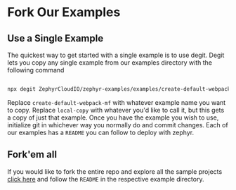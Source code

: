 # Fork Our Examples

## Use a Single Example

The quickest way to get started with a single example is to use degit. Degit lets you copy any single example from our examples directory with the following command

```bash title=Terminal

npx degit ZephyrCloudIO/zephyr-examples/examples/create-default-webpack-mf local-copy
```
Replace `create-default-webpack-mf` with whatever example name you want to copy. Replace `local-copy` with whatever you'd like to call it, but this gets a copy of just that example. Once you have the example you wish to use, initialize git in whichever way you normally do and commit changes. Each of our examples has a `README` you can follow to deploy with zephyr.

## Fork'em all

If you would like to fork the entire repo and explore all the sample projects [click here](https://github.com/ZephyrCloudIO/zephyr-examples/fork) and follow the `README` in the respective example directory. 